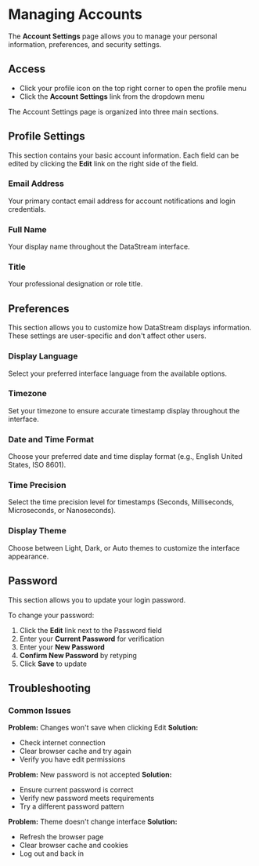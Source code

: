 # Managing Accounts

The **Account Settings** page allows you to manage your personal information, preferences, and security settings.


## Access

- Click your profile icon on the top right corner to open the profile menu
- Click the **Account Settings** link from the dropdown menu

The Account Settings page is organized into three main sections.

## Profile Settings

This section contains your basic account information. Each field can be edited by clicking the **Edit** link on the right side of the field.

### Email Address

Your primary contact email address for account notifications and login credentials.

### Full Name

Your display name throughout the DataStream interface.

### Title

Your professional designation or role title.

## Preferences

This section allows you to customize how DataStream displays information. These settings are user-specific and don't affect other users.

### Display Language

Select your preferred interface language from the available options.

### Timezone

Set your timezone to ensure accurate timestamp display throughout the interface.

### Date and Time Format

Choose your preferred date and time display format (e.g., English United States, ISO 8601).

### Time Precision

Select the time precision level for timestamps (Seconds, Milliseconds, Microseconds, or Nanoseconds).

### Display Theme

Choose between Light, Dark, or Auto themes to customize the interface appearance.

## Password

This section allows you to update your login password.


To change your password:

1. Click the **Edit** link next to the Password field
2. Enter your **Current Password** for verification
3. Enter your **New Password**
4. **Confirm New Password** by retyping
5. Click **Save** to update

## Troubleshooting

### Common Issues

**Problem:** Changes won't save when clicking Edit
**Solution:**
- Check internet connection
- Clear browser cache and try again
- Verify you have edit permissions

**Problem:** New password is not accepted
**Solution:**
- Ensure current password is correct
- Verify new password meets requirements
- Try a different password pattern

**Problem:** Theme doesn't change interface
**Solution:**
- Refresh the browser page
- Clear browser cache and cookies
- Log out and back in
